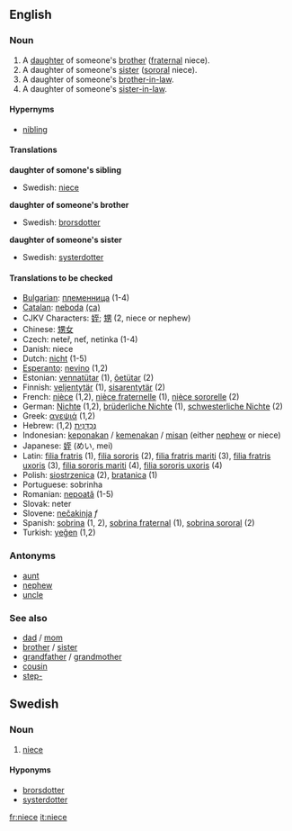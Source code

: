 ==English==

===Noun===
{{en-noun-reg}}
# A [[daughter]] of someone's [[brother]] ([[fraternal]] niece).
# A daughter of someone's [[sister]] ([[sororal]] niece).
# A daughter of someone's [[brother-in-law]].
# A daughter of someone's [[sister-in-law]].
<!--disputed.  Citations please, or mark what regions it is slang in.  # A male [[homosexual]] person. -->

====Hypernyms====
*[[nibling]]

====Translations====
'''daughter of somone's sibling'''
{{top}}
{{mid}}
* Swedish: [[niece#Swedish|niece]] {{c}}
{{bottom}}

'''daughter of someone's brother'''
{{top}}
{{mid}}
* Swedish: [[brorsdotter]] {{c}}
{{bottom}}

'''daughter of someone's sister'''
{{top}}
{{mid}}
* Swedish: [[systerdotter]] {{c}}
{{bottom}}

====Translations to be checked====
{{checktrans}}
*[[Bulgarian]]: [[:bg:Племенница|племенница]] {{f}} (1-4)
*[[Catalan]]: [[neboda]] {{f}} [[:ca:neboda|(ca)]]
*CJKV Characters: [[姪]]; [[甥]] (2, niece or nephew)
*Chinese: [[甥女]]
*Czech: neteř, neť, netinka  {{f}} (1-4)
*Danish: niece
*Dutch: [[nicht]] {{f}} (1-5)
*[[Esperanto]]: [[nevino]] (1,2)
*Estonian: [[vennatütar]] (1), [[õetütar]] (2)
*Finnish: [[veljentytär]] (1), [[sisarentytär]] (2)
*French: [[nièce]] {{f}} (1,2), [[nièce fraternelle]] (1), [[nièce sororelle]] (2)
*German: [[Nichte]] {{f}}(1,2), [[brüderliche Nichte]] (1), [[schwesterliche Nichte]] (2)
*Greek: [[ανεψιά]] {{f}} (1,2)
*Hebrew: [[נֶכְדָּנִית]] {{f}} (1,2)
*Indonesian: [[keponakan]] / [[kemenakan]] / [[misan]] (either [[nephew]] or niece)
*Japanese: [[姪]] (めい, mei)
*Latin: [[filia fratris]] (1), [[filia sororis]] (2), [[filia fratris mariti]] (3), [[filia fratris uxoris]] (3), [[filia sororis mariti]] (4), [[filia sororis uxoris]] (4)
*Polish: [[siostrzenica]] {{f}} (2), [[bratanica]] {{f}} (1)
*Portuguese: sobrinha  {{f}}
*Romanian: [[nepoată]] {{f}} (1-5)
*Slovak: neter  {{f}}
*Slovene: [[nečakinja]] ''f''
*Spanish: [[sobrina]] {{f}} (1, 2), [[sobrina fraternal]] (1), [[sobrina sororal]] (2)
*Turkish: [[yeğen]] (1,2)

===Antonyms===
*[[aunt]]
*[[nephew]]
*[[uncle]]

===See also===
*[[dad]] / [[mom]]
*[[brother]] / [[sister]]
*[[grandfather]] / [[grandmother]]
*[[cousin]]
*[[step-]]

==Swedish==

===Noun===
{{sv-noun-reg-r-c}}
# [[niece#English|niece]]

====Hyponyms====
* [[brorsdotter]]
* [[systerdotter]]

[[fr:niece]]
[[it:niece]]